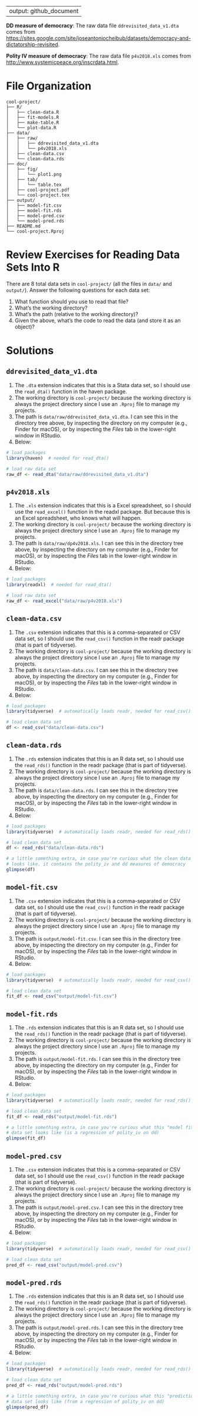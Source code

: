 
---
output: github_document
---

**DD measure of democracy**: The raw data file `ddrevisited_data_v1.dta` comes from [https://sites.google.com/site/joseantoniocheibub/datasets/democracy-and-dictatorship-revisited](https://sites.google.com/site/joseantoniocheibub/datasets/democracy-and-dictatorship-revisited).

**Polity IV measure of democracy**: The raw data file `p4v2018.xls` comes from [http://www.systemicpeace.org/inscrdata.html](http://www.systemicpeace.org/inscrdata.html).

# File Organization

```
cool-project/
├── R/
│   ├── clean-data.R
│   ├── fit-models.R
│   ├── make-table.R
│   └── plot-data.R
├── data/
│   ├── raw/
│   │   ├── ddrevisited_data_v1.dta
│   │   └── p4v2018.xls
│   ├── clean-data.csv
│   └── clean-data.rds
├── doc/
│   ├── fig/
│   │   └── plot1.png
│   ├── tab/
│   │   └── table.tex
│   ├── cool-project.pdf
│   └── cool-project.tex
├── output/
│   ├── model-fit.csv
│   ├── model-fit.rds
│   ├── model-pred.csv
│   └── model-pred.rds
├── README.md
└── cool-project.Rproj
```

# Review Exercises for Reading Data Sets Into R

There are 8 total data sets in `cool-project/` (all the files in `data/` and `output/`). Answer the following questions for each data set:

1. What function should you use to read that file?
1. What's the working directory?
1. What's the path (relative to the working directory)?
1. Given the above, what's the code to read the data (and store it as an object)?

# Solutions 

## `ddrevisited_data_v1.dta`

1. The `.dta` extension indicates that this is a Stata data set, so I should use the `read_dta()` function in the haven package.
1. The working directory is `cool-project/` because the working directory is always the project directory since I use an `.Rproj` file to manage my projects.
1. The path is `data/raw/ddrevisited_data_v1.dta`. I can see this in the directory tree above, by inspecting the directory on my computer (e.g., Finder for macOS), or by inspecting the *Files* tab in the lower-right window in RStudio.
1. Below:

```r
# load packages
library(haven)  # needed for read_dta()

# load raw data set
raw_df <- read_dta("data/raw/ddrevisited_data_v1.dta")
```

## `p4v2018.xls`

1. The `.xls` extension indicates that this is a Excel spreadsheet, so I should use the `read_excel()` function in the readxl package. But because this is an Excel spreadsheet, who knows what will happen.
1. The working directory is `cool-project/` because the working directory is always the project directory since I use an `.Rproj` file to manage my projects.
1. The path is `data/raw/dp4v2018.xls`. I can see this in the directory tree above, by inspecting the directory on my computer (e.g., Finder for macOS), or by inspecting the *Files* tab in the lower-right window in RStudio.
1. Below:

```r
# load packages
library(readxl)  # needed for read_dta()

# load raw data set
raw_df <- read_excel("data/raw/p4v2018.xls")
```

## `clean-data.csv`

1. The `.csv` extension indicates that this is a comma-separated or CSV data set, so I should use the `read_csv()` function in the readr package (that is part of tidyverse). 
1. The working directory is `cool-project/` because the working directory is always the project directory since I use an `.Rproj` file to manage my projects.
1. The path is `data/clean-data.csv`. I can see this in the directory tree above, by inspecting the directory on my computer (e.g., Finder for macOS), or by inspecting the *Files* tab in the lower-right window in RStudio.
1. Below:

```r
# load packages
library(tidyverse)  # automatically loads readr, needed for read_csv()

# load clean data set
df <- read_csv("data/clean-data.csv")
```

## `clean-data.rds`

1. The `.rds` extension indicates that this is an R data set, so I should use the `read_rds()` function in the readr package (that is part of tidyverse). 
1. The working directory is `cool-project/` because the working directory is always the project directory since I use an `.Rproj` file to manage my projects.
1. The path is `data/clean-data.rds`. I can see this in the directory tree above, by inspecting the directory on my computer (e.g., Finder for macOS), or by inspecting the *Files* tab in the lower-right window in RStudio.
1. Below:

```r
# load packages
library(tidyverse)  # automatically loads readr, needed for read_rds()

# load clean data set
df <- read_rds("data/clean-data.rds")

# a little something extra, in case you're curious what the clean data set
# looks like. it contains the polity_iv and dd measures of democracy
glimpse(df)
```

## `model-fit.csv`

1. The `.csv` extension indicates that this is a comma-separated or CSV data set, so I should use the `read_csv()` function in the readr package (that is part of tidyverse). 
1. The working directory is `cool-project/` because the working directory is always the project directory since I use an `.Rproj` file to manage my projects.
1. The path is `output/model-fit.csv`. I can see this in the directory tree above, by inspecting the directory on my computer (e.g., Finder for macOS), or by inspecting the *Files* tab in the lower-right window in RStudio.
1. Below:

```r
# load packages
library(tidyverse)  # automatically loads readr, needed for read_csv()

# load clean data set
fit_df <- read_csv("output/model-fit.csv")
```
## `model-fit.rds`

1. The `.rds` extension indicates that this is an R data set, so I should use the `read_rds()` function in the readr package (that is part of tidyverse). 
1. The working directory is `cool-project/` because the working directory is always the project directory since I use an `.Rproj` file to manage my projects.
1. The path is `output/model-fit.rds`. I can see this in the directory tree above, by inspecting the directory on my computer (e.g., Finder for macOS), or by inspecting the *Files* tab in the lower-right window in RStudio.
1. Below:

```r
# load packages
library(tidyverse)  # automatically loads readr, needed for read_rds()

# load clean data set
fit_df <- read_rds("output/model-fit.rds")

# a little something extra, in case you're curious what this "model fit"
# data set looks like (is a regression of polity_iv on dd)
glimpse(fit_df)
```

## `model-pred.csv`

1. The `.csv` extension indicates that this is a comma-separated or CSV data set, so I should use the `read_csv()` function in the readr package (that is part of tidyverse). 
1. The working directory is `cool-project/` because the working directory is always the project directory since I use an `.Rproj` file to manage my projects.
1. The path is `output/model-pred.csv`. I can see this in the directory tree above, by inspecting the directory on my computer (e.g., Finder for macOS), or by inspecting the *Files* tab in the lower-right window in RStudio.
1. Below:

```r
# load packages
library(tidyverse)  # automatically loads readr, needed for read_csv()

# load clean data set
pred_df <- read_csv("output/model-pred.csv")
```

## `model-pred.rds`

1. The `.rds` extension indicates that this is an R data set, so I should use the `read_rds()` function in the readr package (that is part of tidyverse). 
1. The working directory is `cool-project/` because the working directory is always the project directory since I use an `.Rproj` file to manage my projects.
1. The path is `output/model-pred.rds`. I can see this in the directory tree above, by inspecting the directory on my computer (e.g., Finder for macOS), or by inspecting the *Files* tab in the lower-right window in RStudio.
1. Below:

```r
# load packages
library(tidyverse)  # automatically loads readr, needed for read_rds()

# load clean data set
pred_df <- read_rds("output/model-pred.rds")

# a little something extra, in case you're curious what this "prediction fit"
# data set looks like (from a regression of polity_iv on dd)
glimpse(pred_df)
```